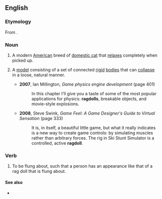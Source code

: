{{also|rag doll|Ragdoll}}
==English==

===Etymology===
From {{m|en|rag doll}}.

===Noun===
{{wikipedia}}
{{en-noun}}

# A modern [[American]] breed of [[domestic cat]] that [[relax]]es completely when picked up.
# {{lb|en|computer graphics|video games}} A [[model]] consisting of a set of connected [[rigid]] [[body|bodies]] that can [[collapse]] in a loose, natural manner.
#* '''2007''', Ian Millington, ''Game physics engine development'' (page 401)
#*: In this chapter I'll give you a taste of some of the most popular applications for physics: '''ragdolls''', breakable objects, and movie-style explosions.
#* '''2008''', Steve Swink, ''Game Feel: A Game Designer's Guide to Virtual Sensation'' (page 333)
#*: It is, in itself, a beautiful little game, but what it really indicates is a new way to create game controls: by simulating muscles rather than arbitrary forces. The rig in Ski Stunt Simulator is a controlled, active '''ragdoll'''.

===Verb===
{{en-verb}}

# {{lb|en|skateboarding|snowboarding|skiing}} To be flung about, such that a person has an appearance like that of a rag doll that is flung about.

====See also====
* {{l|en|yardsale}}